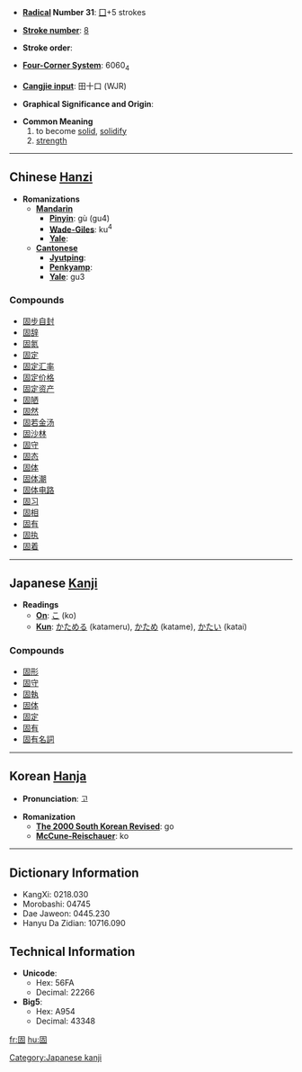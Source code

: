 * '''[[Wiktionary:Chinese radical index| Radical]] Number 31''': [[Wiktionary:Chinese radical index 囗|囗]]+5 strokes

* '''[[Wiktionary:Chinese total strokes index|Stroke number]]''': [[Wiktionary:Chinese total strokes index 8|8]]

* '''Stroke order''': 

* '''[[Wiktionary:Chinese four corner index|Four-Corner System]]''': 6060<sub>4</sub>

* '''[[Wiktionary:Chinese Cangjie index|Cangjie input]]''': 田十口 (WJR)

* '''Graphical Significance and Origin''': 

* '''Common Meaning'''
*#to become [[solid]], [[solidify]]
*# [[strength]]


----

== Chinese [[Hanzi]] ==

* '''Romanizations'''
** '''[[Mandarin]]'''
*** '''[[Pinyin]]''': gù (gu4)
*** '''[[Wade-Giles]]''': ku<sup>4</sup>
*** '''[[Yale]]''': 
** '''[[Cantonese]]'''
*** '''[[Jyutping]]''':
*** '''[[Penkyamp]]''': 
*** '''[[Yale]]''': gu3

===Compounds===
*[[固步自封]]
*[[固辞]]
*[[固氮]]
*[[固定]]
*[[固定汇率]]
*[[固定价格]]
*[[固定资产]]
*[[固陋]]
*[[固然]]
*[[固若金汤]]
*[[固沙林]]
*[[固守]]
*[[固态]]
*[[固体]]
*[[固体潮]]
*[[固体电路]]
*[[固习]]
*[[固相]]
*[[固有]]
*[[固执]]
*[[固着]]


----

== Japanese [[Kanji]] ==

* '''Readings'''
** '''[[On]]''': [[こ]] (ko)
** '''[[Kun]]''': [[かためる]] (katameru), [[かため]] (katame), [[かたい]] (katai)

===Compounds===
*[[固形]]
*[[固守]]
*[[固執]]
*[[固体]]
*[[固定]]
*[[固有]]
*[[固有名詞]]
 

----

== Korean [[Hanja]] ==

* '''Pronunciation''': 고

* '''Romanization'''
** '''[[The 2000 South Korean Revised Romanization|The 2000 South Korean Revised]]''': go
** '''[[McCune-Reischauer]]''': ko

----

== Dictionary Information ==

* KangXi: 0218.030
* Morobashi: 04745
* Dae Jaweon: 0445.230
* Hanyu Da Zidian: 10716.090

== Technical Information ==

* '''Unicode''':
** Hex: 56FA
** Decimal: 22266
* '''Big5''':
** Hex: A954
** Decimal: 43348

[[Category:Japanese kanji]]

[[fr:固]]
[[hu:固]]